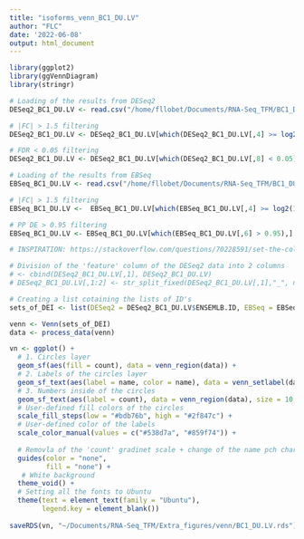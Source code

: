 ```yaml
---
title: "isoforms_venn_BC1_DU.LV"
author: "FLC"
date: '2022-06-08'
output: html_document
---
```

```r
library(ggplot2)
library(ggVennDiagram)
library(stringr)
```



```r
# Loading of the results from DESeq2
DESeq2_BC1_DU.LV <- read.csv("/home/fllobet/Documents/RNA-Seq_TFM/BC1_DU.LV/ISOFORMS/BC1_DU.iF.LV.SF.Results_a_0.05.csv", sep = ";")

# |FC| > 1.5 filtering
DESeq2_BC1_DU.LV <- DESeq2_BC1_DU.LV[which(DESeq2_BC1_DU.LV[,4] >= log2(1.5) | DESeq2_BC1_DU.LV[,4] <= -log2(1.5)),]

# FDR < 0.05 filtering 
DESeq2_BC1_DU.LV <- DESeq2_BC1_DU.LV[which(DESeq2_BC1_DU.LV[,8] < 0.05),]

# Loading of the results from EBSeq
EBSeq_BC1_DU.LV <- read.csv("/home/fllobet/Documents/RNA-Seq_TFM/BC1_DU.LV/ISOFORMS/EBSeq/BC1_DU.iF.LV_EBrb.Results.csv", sep = ";")

# |FC| > 1.5 filtering
EBSeq_BC1_DU.LV <-  EBSeq_BC1_DU.LV[which(EBSeq_BC1_DU.LV[,4] >= log2(1.5) | EBSeq_BC1_DU.LV[,4] <= -log2(1.5)),]

# PP DE > 0.95 filtering 
EBSeq_BC1_DU.LV <- EBSeq_BC1_DU.LV[which(EBSeq_BC1_DU.LV[,6] > 0.95),]
```

```r
# INSPIRATION: https://stackoverflow.com/questions/70228591/set-the-color-of-categories-in-venn-diagram-in-r

# Division of the 'feature' column of the DESeq2 data into 2 columns 
# <- cbind(DESeq2_BC1_DU.LV[,1], DESeq2_BC1_DU.LV)
# DESeq2_BC1_DU.LV[,1:2] <- str_split_fixed(DESeq2_BC1_DU.LV[,1],"_", n = 2) 

# Creating a list cotaining the lists of ID's
sets_of_DEI <- list(DESeq2 = DESeq2_BC1_DU.LV$ENSEMLB.ID, EBSeq = EBSeq_BC1_DU.LV$ENSEMBL.ID)

venn <- Venn(sets_of_DEI)
data <- process_data(venn)

vn <- ggplot() + 
  # 1. Circles layer
  geom_sf(aes(fill = count), data = venn_region(data)) +
  # 2. Labels of the circles layer
  geom_sf_text(aes(label = name, color = name), data = venn_setlabel(data), fontface = "bold", size = 6, nudge_y = 0.4) +
  # 3. Numbers inside of the circles
  geom_sf_text(aes(label = count), data = venn_region(data), size = 10, fontface = "bold", color = "#FFFFFF") +
  # User-defined fill colors of the circles
  scale_fill_steps(low = "#bdb76b", high = "#2f847c") +
  # User-defined color of the labels
  scale_color_manual(values = c("#538d7a", "#859f74")) + 
  
  # Removla of the 'count' gradinet scale + change of the name pch character
  guides(color = "none",
         fill = "none") +
   # White background
  theme_void() + 
  # Setting all the fonts to Ubuntu
  theme(text = element_text(family = "Ubuntu"),
        legend.key = element_blank()) 
 
saveRDS(vn, "~/Documents/RNA-Seq_TFM/Extra_figures/venn/BC1_DU.LV.rds")

```

